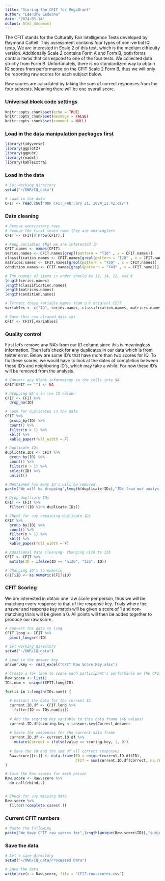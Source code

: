 ```yaml
---
title: "Scoring the CFIT for MegaGrant"
author: "Leandro Ledesma"
date: "2024-03-14"
output: html_document
---
```


The CFIT stands for the Culturally Fair Intelligence Tests developed by Raymond Cattell. This assessment contains four types of non-verbal IQ tests. We are interested in Scale 2 of this test, which is the medium difficulty version. Additionally Scale 2 contains Form A and Form B, both forms contain items that correspond to one of the four tests. We collected data strictly from Form B. Unfortunately, there is no standardized way to obtain IQ scores from performance on the CFIT Scale 2 Form B, thus we will only be reporting raw scores for each subject below. 

Raw scores are calculated by taking the sum of correct responses from the four subtests. Meaning there will be one overall score. 

### Universal block code settings

```r
knitr::opts_chunk$set(echo = TRUE)
knitr::opts_chunk$set(message = FALSE)
knitr::opts_chunk$set(comment = NULL)

```

### Load in the data manipulation packages first

```r
library(tidyverse)
library(ggplot2)
library(ggpubr)
library(readxl)
library(kableExtra)

```

### Load in the data

```r
# Set working directory
setwd("~/ONR/IQ_data")

# Load in the data
CFIT <- read.csv("ONR CFIT_February 21, 2024_23.42.csv")

```

### Data cleaning

```r
# Remove unnecessary rows 
# Remove the first seven rows they are meaningless
CFIT <- CFIT[8:nrow(CFIT),]

# Keep variables that we are interested in
CFIT.names <- names(CFIT)
series.names <- CFIT.names[grepl(pattern = "T1Q" , x = CFIT.names)]
classification.names <- CFIT.names[grepl(pattern = "T2Q" , x = CFIT.names)]
matrices.names <- CFIT.names[grepl(pattern = "T3Q" , x = CFIT.names)]
condition.names <- CFIT.names[grepl(pattern = "T4Q" , x = CFIT.names)]

# The number of items in order should be 12, 14, 12, and 8
length(series.names)
length(classification.names)
length(matrices.names)
length(condition.names)

# Extract these variable names from our original CFIT
variables <- c("ID", series.names, classification.names, matrices.names, condition.names)

# Save this new cleaned data set
CFIT <- CFIT[,variables]


```



### Quality control

First let's remove any NA's from our ID column since this is meaningless information. Then let's check for any duplicates in our data which is from tester error. Below are some ID's that have more than two scores for IQ. To fix these scores, we would have to look at the dates of completion between these ID's and neighboring ID's, which may take a while. For now these ID's will be removed from the analysis. 

```r
# Convert any blank information in the cells into NA
CFIT[CFIT == ""] <- NA

# Dropping NA's in the ID column
CFIT <- CFIT %>%
  drop_na(ID)

# Look for duplicates in the data
CFIT %>%
  group_by(ID) %>%
  count() %>%
  filter(n > 1) %>%
  kbl() %>%
  kable_paper(full_width = F)

# Duplicate IDs
duplicate.IDs <- CFIT %>%
  group_by(ID) %>%
  count() %>%
  filter(n > 1) %>%
  select(ID) %>%
  unlist()

# Mentioned how many ID's will be removed
paste("We will be dropping",length(duplicate.IDs),"IDs from our analysis.")

# Drop duplicate IDs
CFIT <- CFIT %>%
  filter(!(ID %in% duplicate.IDs))

# Check for any remaining duplicate IDs
CFIT %>%
  group_by(ID) %>%
  count() %>%
  filter(n > 1) %>%
  kbl() %>%
  kable_paper(full_width = F)

# Additional data cleaning- changing n126 to 126
CFIT <- CFIT %>%
  mutate(ID = ifelse(ID == "n126", "126", ID))

# Changing ID's to numeric
CFIT$ID <- as.numeric(CFIT$ID)

```



### CFIT Scoring

We are interested in obtain one raw score per person, thus we will be matching every response to that of the response key. Trials where the answer and response key match will be given a score of 1 and non-matching trials will be given a 0. All points will then be added together to produce our raw score. 

```r
# Convert the data to long
CFIT.long <- CFIT %>%
  pivot_longer(-ID)

# Set working directory
setwd("~/ONR/IQ_data")

# Load in the answer key 
answer.key <- read_excel("CFIT Raw Score Key.xlsx")

# Create a for loop to score each participant's performance on the CFIT
Raw.score <- list()
IDs.num <- unique(CFIT.long$ID)

for(ii in 1:length(IDs.num)) {
  
  # Extract the data for the current ID
  current.ID.df <- CFIT.long %>%
    filter(ID == IDs.num[ii])
  
  # Add the scoring key variable to this data frame (46 values)
  current.ID.df$scoring.key <- answer.key$Correct_Answers
  
  # Score the responses for the current data frame
  current.ID.df <- current.ID.df %>%
    mutate(Correct = ifelse(value == scoring.key, 1, 0))
  
  # Save the ID and the sum of all correct responses
  Raw.score[[ii]] <- data.frame(ID = unique(current.ID.df$ID),
                                CFIT = sum(current.ID.df$Correct, na.rm = TRUE))
}

# Save the Raw scores for each person
Raw.score <- Raw.score %>%
  do.call(rbind,.)


# Check for any missing data
Raw.score %>%
  filter(!complete.cases(.))

```

### Current CFIT numbers

```r
# Paste the following
paste("We have CFIT raw scores for",length(unique(Raw.score$ID)),"subjects")

```

### Save the data

```r
# Set a save directory
setwd("~/ONR/IQ_data/Processed Data")

# Save the data
write.csv(x = Raw.score, file = "CFIT.raw.scores.csv")


```